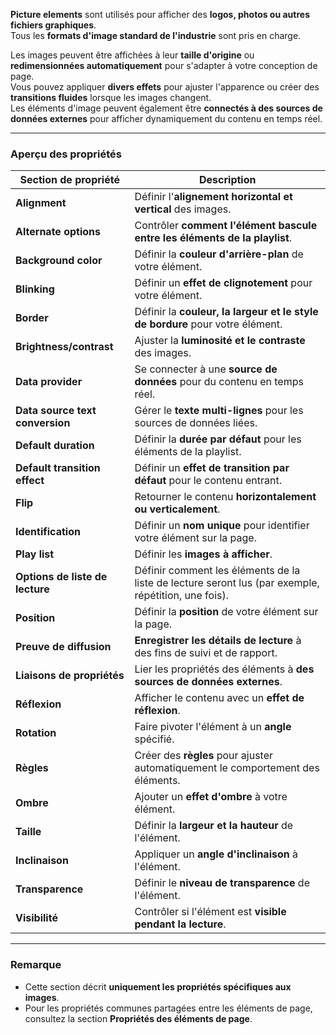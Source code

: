 **Picture elements** sont utilisés pour afficher des **logos, photos ou autres fichiers graphiques**.\
Tous les **formats d'image standard de l'industrie** sont pris en charge.

Les images peuvent être affichées à leur **taille d'origine** ou **redimensionnées automatiquement** pour s'adapter à votre conception de page.\
Vous pouvez appliquer **divers effets** pour ajuster l'apparence ou créer des **transitions fluides** lorsque les images changent.\
Les éléments d'image peuvent également être **connectés à des sources de données externes** pour afficher dynamiquement du contenu en temps réel.

***

### **Aperçu des propriétés**

| **Section de propriété**        | **Description**                                                                                     |
| ------------------------------- | --------------------------------------------------------------------------------------------------- |
| **Alignment**                   | Définir l'**alignement horizontal et vertical** des images.                                         |
| **Alternate options**           | Contrôler **comment l'élément bascule entre les éléments de la playlist**.                          |
| **Background color**            | Définir la **couleur d'arrière-plan** de votre élément.                                             |
| **Blinking**                    | Définir un **effet de clignotement** pour votre élément.                                            |
| **Border**                      | Définir la **couleur, la largeur et le style de bordure** pour votre élément.                       |
| **Brightness/contrast**         | Ajuster la **luminosité et le contraste** des images.                                               |
| **Data provider**               | Se connecter à une **source de données** pour du contenu en temps réel.                             |
| **Data source text conversion** | Gérer le **texte multi-lignes** pour les sources de données liées.                                  |
| **Default duration**            | Définir la **durée par défaut** pour les éléments de la playlist.                                   |
| **Default transition effect**   | Définir un **effet de transition par défaut** pour le contenu entrant.                              |
| **Flip**                        | Retourner le contenu **horizontalement ou verticalement**.                                          |
| **Identification**              | Définir un **nom unique** pour identifier votre élément sur la page.                                |
| **Play list**                   | Définir les **images à afficher**.                                                                  |
| **Options de liste de lecture** | Définir comment les éléments de la liste de lecture seront lus (par exemple, répétition, une fois). |
| **Position**                    | Définir la **position** de votre élément sur la page.                                               |
| **Preuve de diffusion**         | **Enregistrer les détails de lecture** à des fins de suivi et de rapport.                           |
| **Liaisons de propriétés**      | Lier les propriétés des éléments à **des sources de données externes**.                             |
| **Réflexion**                   | Afficher le contenu avec un **effet de réflexion**.                                                 |
| **Rotation**                    | Faire pivoter l'élément à un **angle** spécifié.                                                    |
| **Règles**                      | Créer des **règles** pour ajuster automatiquement le comportement des éléments.                     |
| **Ombre**                       | Ajouter un **effet d'ombre** à votre élément.                                                       |
| **Taille**                      | Définir la **largeur et la hauteur** de l'élément.                                                  |
| **Inclinaison**                 | Appliquer un **angle d'inclinaison** à l'élément.                                                   |
| **Transparence**                | Définir le **niveau de transparence** de l'élément.                                                 |
| **Visibilité**                  | Contrôler si l'élément est **visible pendant la lecture**.                                          |

***

### **Remarque**

* Cette section décrit **uniquement les propriétés spécifiques aux images**.
* Pour les propriétés communes partagées entre les éléments de page, consultez la section **Propriétés des éléments de page**.
